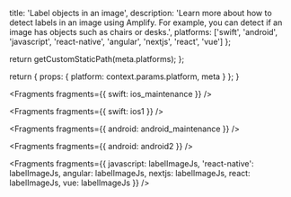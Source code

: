 
  title: 'Label objects in an image',
  description:
    'Learn more about how to detect labels in an image using Amplify. For example, you can detect if an image has objects such as chairs or desks.',
  platforms: ['swift', 'android', 'javascript', 'react-native', 'angular', 'nextjs', 'react', 'vue']
};

  return getCustomStaticPath(meta.platforms);
};

  return {
    props: {
      platform: context.params.platform,
      meta
    }
  };
}


<Fragments fragments={{ swift: ios_maintenance }} />


<Fragments fragments={{ swift: ios1 }} />


<Fragments fragments={{ android: android_maintenance }} />


<Fragments fragments={{ android: android2 }} />


<Fragments
  fragments={{
    javascript: labelImageJs,
    'react-native': labelImageJs,
    angular: labelImageJs,
    nextjs: labelImageJs,
    react: labelImageJs,
    vue: labelImageJs
  }}
/>
